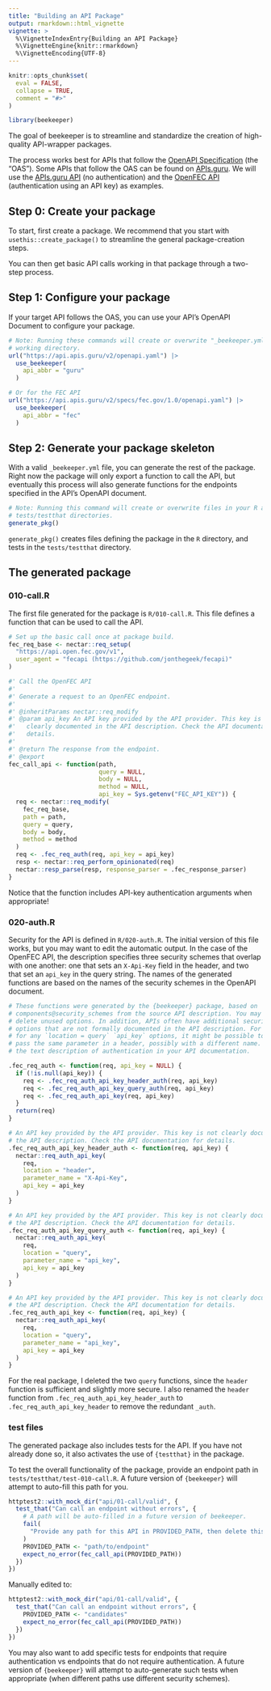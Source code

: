 ```yaml
---
title: "Building an API Package"
output: rmarkdown::html_vignette
vignette: >
  %\VignetteIndexEntry{Building an API Package}
  %\VignetteEngine{knitr::rmarkdown}
  %\VignetteEncoding{UTF-8}
---
```


```r
knitr::opts_chunk$set(
  eval = FALSE,
  collapse = TRUE,
  comment = "#>"
)
```

```r
library(beekeeper)
```

The goal of beekeeper is to streamline and standardize the creation of high-quality API-wrapper packages.

The process works best for APIs that follow the [OpenAPI Specification](https://spec.openapis.org/oas/v3.0.0) (the "OAS").
Some APIs that follow the OAS can be found on [APIs.guru](https://apis.guru/).
We will use the [APIs.guru API](https://api.apis.guru/v2/openapi.yaml) (no authentication) and the [OpenFEC API](https://api.apis.guru/v2/specs/fec.gov/1.0/openapi.yaml) (authentication using an API key) as examples.

## Step 0: Create your package

To start, first create a package.
We recommend that you start with `usethis::create_package()` to streamline the general package-creation steps.

You can then get basic API calls working in that package through a two-step process.

## Step 1: Configure your package

If your target API follows the OAS, you can use your API's OpenAPI Document to configure your package.

```r
# Note: Running these commands will create or overwrite "_beekeeper.yml" in your
# working directory.
url("https://api.apis.guru/v2/openapi.yaml") |>
  use_beekeeper(
    api_abbr = "guru"
  )

# Or for the FEC API
url("https://api.apis.guru/v2/specs/fec.gov/1.0/openapi.yaml") |>
  use_beekeeper(
    api_abbr = "fec"
  )
```

## Step 2: Generate your package skeleton

With a valid `_beekeeper.yml` file, you can generate the rest of the package.
Right now the package will only export a function to call the API, but eventually this process will also generate functions for the endpoints specified in the API's OpenAPI document.

```r
# Note: Running this command will create or overwrite files in your R and
# tests/testthat directories.
generate_pkg()
```

`generate_pkg()` creates files defining the package in the `R` directory, and tests in the `tests/testthat` directory.

## The generated package

### 010-call.R

The first file generated for the package is `R/010-call.R`.
This file defines a function that can be used to call the API.

```r
# Set up the basic call once at package build.
fec_req_base <- nectar::req_setup(
  "https://api.open.fec.gov/v1",
  user_agent = "fecapi (https://github.com/jonthegeek/fecapi)"
)

#' Call the OpenFEC API
#'
#' Generate a request to an OpenFEC endpoint.
#'
#' @inheritParams nectar::req_modify
#' @param api_key An API key provided by the API provider. This key is not
#'   clearly documented in the API description. Check the API documentation for
#'   details.
#'
#' @return The response from the endpoint.
#' @export
fec_call_api <- function(path,
                         query = NULL,
                         body = NULL,
                         method = NULL,
                         api_key = Sys.getenv("FEC_API_KEY")) {
  req <- nectar::req_modify(
    fec_req_base,
    path = path,
    query = query,
    body = body,
    method = method
  )
  req <- .fec_req_auth(req, api_key = api_key)
  resp <- nectar::req_perform_opinionated(req)
  nectar::resp_parse(resp, response_parser = .fec_response_parser)
}
```

Notice that the function includes API-key authentication arguments when appropriate!

### 020-auth.R

Security for the API is defined in `R/020-auth.R`.
The initial version of this file works, but you may want to edit the automatic output.
In the case of the OpenFEC API, the description specifies three security schemes that overlap with one another: one that sets an `X-Api-Key` field in the header, and two that set an `api_key` in the query string.
The names of the generated functions are based on the names of the security schemes in the OpenAPI document.

```r
# These functions were generated by the {beekeeper} package, based on
# components@security_schemes from the source API description. You may want to
# delete unused options. In addition, APIs often have additional security
# options that are not formally documented in the API description. For example,
# for any `location = query` `api_key` options, it might be possible to instead
# pass the same parameter in a header, possibly with a different name. Consult
# the text description of authentication in your API documentation.

.fec_req_auth <- function(req, api_key = NULL) {
  if (!is.null(api_key)) {
    req <- .fec_req_auth_api_key_header_auth(req, api_key)
    req <- .fec_req_auth_api_key_query_auth(req, api_key)
    req <- .fec_req_auth_api_key(req, api_key)
  }
  return(req)
}

# An API key provided by the API provider. This key is not clearly documented in
# the API description. Check the API documentation for details.
.fec_req_auth_api_key_header_auth <- function(req, api_key) {
  nectar::req_auth_api_key(
    req,
    location = "header",
    parameter_name = "X-Api-Key",
    api_key = api_key
  )
}

# An API key provided by the API provider. This key is not clearly documented in
# the API description. Check the API documentation for details.
.fec_req_auth_api_key_query_auth <- function(req, api_key) {
  nectar::req_auth_api_key(
    req,
    location = "query",
    parameter_name = "api_key",
    api_key = api_key
  )
}

# An API key provided by the API provider. This key is not clearly documented in
# the API description. Check the API documentation for details.
.fec_req_auth_api_key <- function(req, api_key) {
  nectar::req_auth_api_key(
    req,
    location = "query",
    parameter_name = "api_key",
    api_key = api_key
  )
}
```

For the real package, I deleted the two `query` functions, since the `header` function is sufficient and slightly more secure.
I also renamed the `header` function from `.fec_req_auth_api_key_header_auth` to `.fec_req_auth_api_key_header` to remove the redundant `_auth`.

### test files

The generated package also includes tests for the API.
If you have not already done so, it also activates the use of `{testthat}` in the package.

To test the overall functionality of the package, provide an endpoint path in `tests/testthat/test-010-call.R`.
A future version of `{beekeeper}` will attempt to auto-fill this path for you.

```r
httptest2::with_mock_dir("api/01-call/valid", {
  test_that("Can call an endpoint without errors", {
    # A path will be auto-filled in a future version of beekeeper.
    fail(
      "Provide any path for this API in PROVIDED_PATH, then delete this fail."
    )
    PROVIDED_PATH <- "path/to/endpoint"
    expect_no_error(fec_call_api(PROVIDED_PATH))
  })
})
```

Manually edited to:

```r
httptest2::with_mock_dir("api/01-call/valid", {
  test_that("Can call an endpoint without errors", {
    PROVIDED_PATH <- "candidates"
    expect_no_error(fec_call_api(PROVIDED_PATH))
  })
})
```

You may also want to add specific tests for endpoints that require authentication vs endpoints that do not require authentication.
A future version of `{beekeeper}` will attempt to auto-generate such tests when appropriate (when different paths use different security schemes).
